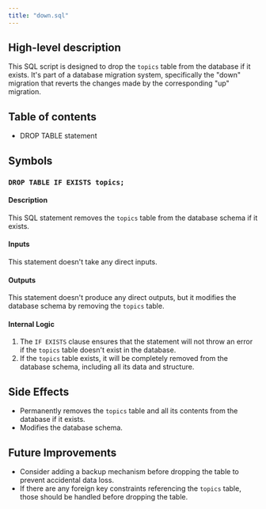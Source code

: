 ```yaml
---
title: "down.sql"
---
```


## High-level description
This SQL script is designed to drop the `topics` table from the database if it exists. It's part of a database migration system, specifically the "down" migration that reverts the changes made by the corresponding "up" migration.

## Table of contents
- DROP TABLE statement

## Symbols

### `DROP TABLE IF EXISTS topics;`
#### Description
This SQL statement removes the `topics` table from the database schema if it exists.

#### Inputs
This statement doesn't take any direct inputs.

#### Outputs
This statement doesn't produce any direct outputs, but it modifies the database schema by removing the `topics` table.

#### Internal Logic
1. The `IF EXISTS` clause ensures that the statement will not throw an error if the `topics` table doesn't exist in the database.
2. If the `topics` table exists, it will be completely removed from the database schema, including all its data and structure.

## Side Effects
- Permanently removes the `topics` table and all its contents from the database if it exists.
- Modifies the database schema.

## Future Improvements
- Consider adding a backup mechanism before dropping the table to prevent accidental data loss.
- If there are any foreign key constraints referencing the `topics` table, those should be handled before dropping the table.
